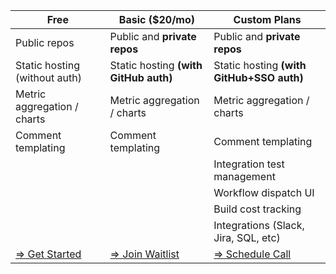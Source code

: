 | Free                          | Basic ($20/mo)                                         | Custom Plans                                             |
|-------------------------------|--------------------------------------------------------|----------------------------------------------------------|
| Public repos                  | Public and **private repos**                           | Public and **private repos**                             |
| Static hosting (without auth) | Static hosting **(with GitHub auth)**                  | Static hosting **(with GitHub+SSO auth)**                |
| Metric aggregation / charts   | Metric aggregation / charts                            | Metric aggregation / charts                              |
| Comment templating            | Comment templating                                     | Comment templating                                       |
|                               |                                                        | Integration test management                              |
|                               |                                                        | Workflow dispatch UI                                     |
|                               |                                                        | Build cost tracking                                      |
|                               |                                                        | Integrations (Slack, Jira, SQL, etc)                     |
| [⇒ Get Started](installation) | [⇒ Join Waitlist](https://forms.gle/Ry5sijgfDsgHPKfc8) | [⇒ Schedule Call](https://calendly.com/stoat-dev/30-min) |
